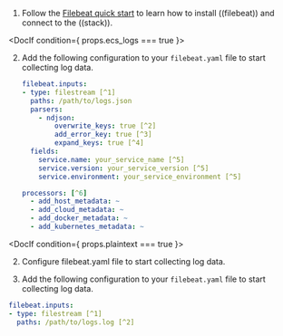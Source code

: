 
1. Follow the [Filebeat quick start](((filebeat-ref))/filebeat-installation-configuration.html) to learn how to
install ((filebeat)) and connect to the ((stack)).

<DocIf condition={ props.ecs_logs === true }>

2. Add the following configuration to your `filebeat.yaml` file to start collecting log data.

    ```yaml
    filebeat.inputs:
    - type: filestream [^1]
      paths: /path/to/logs.json
      parsers:
        - ndjson:
            overwrite_keys: true [^2]
            add_error_key: true [^3]
            expand_keys: true [^4]
      fields:
        service.name: your_service_name [^5]
        service.version: your_service_version [^5]
        service.environment: your_service_environment [^5]

    processors: [^6]
      - add_host_metadata: ~
      - add_cloud_metadata: ~
      - add_docker_metadata: ~
      - add_kubernetes_metadata: ~
    ```
    [^1]: Use the filestream input to read lines from active log files.
    [^2]: Values from the decoded JSON object overwrite the fields that ((filebeat)) normally adds (type, source, offset, etc.) in case of conflicts.
    [^3]: ((filebeat)) adds an "error.message" and "error.type: json" key in case of JSON unmarshalling errors.
    [^4]: ((filebeat)) will recursively de-dot keys in the decoded JSON, and expand them into a hierarchical object structure.
    [^5]: The `service.name` (required), `service.version` (optional) and `service.environment` (optional) of the service you're collecting logs from, used for \<\<apm-log-correlation>>.
    [^6]: Processors enhance your data. See [processors](((filebeat-ref))/filtering-and-enhancing-data.html) to learn more.

</DocIf>

<DocIf condition={ props.plaintext === true }>

2. Configure filebeat.yaml file to start collecting log data.

3. Add the following configuration to your `filebeat.yaml` file to start collecting log data.

```yaml
filebeat.inputs:
- type: filestream [^1]
  paths: /path/to/logs.log [^2]
```
[^1]: Reads lines from an active log file.
[^2]: A list of glob-based paths that will be crawled and fetched.

</DocIf>
